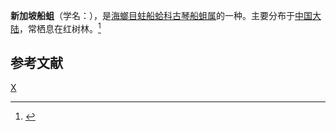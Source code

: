 {{Speciesbox
| taxon = Lyrodus singaporeana
| binomial_authority = (Roch)
}}
'''新加坡船蛆'''（学名：''{{lang|la|Lyrodus singaporeana}}''），是[[海螂目|海螂目]][[蛀船蛤科|蛀船蛤科]][[古琴船蛆属|古琴船蛆属]]的一种。主要分布于[[中国大陆|中国大陆]]，常栖息在红树林。<ref>{{cite web|url=http://shell.sinica.edu.tw/chinese/shellbase_detail.php?science_no=3925|title=国际贝库：新加坡船蛆|publisher=台湾贝类资料库|accessdate=2009-08-11|archive-date=2019-01-23|archive-url=https://web.archive.org/web/20190123182819/http://shell.sinica.edu.tw/chinese/shellbase_detail.php?science_no=3925|dead-url=no}}</ref>

== 参考文献 ==
{{reflist}}

{{taxonbar}}
[[Category:古琴船蛆属|X]]